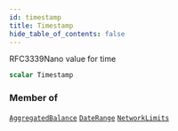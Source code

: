 ```yaml
---
id: timestamp
title: Timestamp
hide_table_of_contents: false
---
```








RFC3339Nano value for time

```graphql
scalar Timestamp
```




### Member of

[`AggregatedBalance`](/docs/testnet/graphql/objects/aggregated-balance)  <Badge class="secondary" text="object"/><Bullet />[`DateRange`](/docs/testnet/graphql/inputs/date-range)  <Badge class="secondary" text="input"/><Bullet />[`NetworkLimits`](/docs/testnet/graphql/objects/network-limits)  <Badge class="secondary" text="object"/>



